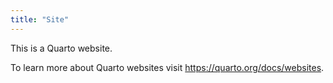 ```yaml
---
title: "Site"
---
```


This is a Quarto website.

To learn more about Quarto websites visit <https://quarto.org/docs/websites>.
